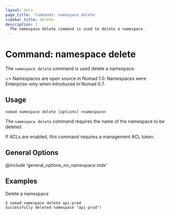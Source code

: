```yaml
---
layout: docs
page_title: 'Commands: namespace delete'
sidebar_title: delete
description: |
  The namespace delete command is used to delete a namespace.
---
```


# Command: namespace delete

The `namespace delete` command is used delete a namespace.

~> Namespaces are open source in Nomad 1.0. Namespaces were Enterprise-only
   when introduced in Nomad 0.7.

## Usage

```plaintext
nomad namespace delete [options] <namespace>
```

The `namespace delete` command requires the name of the namespace to be deleted.

If ACLs are enabled, this command requires a management ACL token.

## General Options

@include 'general_options_no_namespace.mdx'

## Examples

Delete a namespace

```shell-session
$ nomad namespace delete api-prod
Successfully deleted namespace "api-prod"!
```
